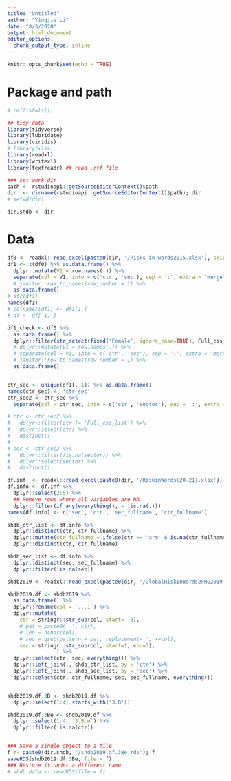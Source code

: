 ```yaml
---
title: "Untitled"
author: "Yingjie Li"
date: "8/3/2020"
output: html_document
editor_options: 
  chunk_output_type: inline
---
```


```r
knitr::opts_chunk$set(echo = TRUE)
```

# Package and path
```r
# rm(list=ls())

## tidy data
library(tidyverse)
library(lubridate)
library(viridis)
# library(xlsx)
library(readxl)
library(writexl)
library(textreadr) ## read .rtf file

### set work dir
path <- rstudioapi::getSourceEditorContext()$path
dir  <- dirname(rstudioapi::getSourceEditorContext()$path); dir
# setwd(dir)

dir.shdb <- dir
```



# Data
```r
df0 <- readxl::read_excel(paste0(dir, '/Risks_in_words2015.xlsx'), skip = 1)
df1 <- t(df0) %>% as.data.frame() %>%
  dplyr::mutate(V1 = row.names(.)) %>%
  separate(col = V1, into = c('ctr', 'sec'), sep = ':', extra = "merge", remove = F) %>%
  # janitor::row_to_names(row_number = 1) %>%
  as.data.frame()
# str(df1)
names(df1)
# colnames(df1) <- df1[1,] 
# df <- df[-1, ] 

df1_check <- df0 %>% 
  as.data.frame() %>%
  dplyr::filter(str_detect(fixed('Female', ignore_case=TRUE), Full_css_list)) %>%
  # dplyr::mutate(V1 = row.names(.)) %>%
  # separate(col = V1, into = c('ctr', 'sec'), sep = ':', extra = "merge", remove = F) %>%
  # janitor::row_to_names(row_number = 1) %>%
  as.data.frame()


ctr_sec <- unique(df1[, 1]) %>% as.data.frame()
names(ctr_sec) <- 'ctr_sec'
ctr_sec2 <- ctr_sec %>%
  separate(col = ctr_sec, into = c('ctr', 'sector'), sep = ':', extra = "merge")

# ctr <- ctr_sec2 %>%
#   dplyr::filter(ctr != 'Full_css_list') %>%
#   dplyr::select(ctr) %>%
#   distinct()
# 
# sec <- ctr_sec2 %>%
#   dplyr::filter(!is.na(sector)) %>%
#   dplyr::select(sector) %>%
#   distinct()
```



```r
df.inf  <- readxl::read_excel(paste0(dir, '/RiskinWords(20-21).xlsx')) 
df.info <- df.inf %>%
  dplyr::select(2:5) %>% 
  ## Remove rows where all variables are NA 
  dplyr::filter(if_any(everything(), ~ !is.na(.)))
names(df.info) <- c('sec', 'ctr', 'sec_fullname', 'ctr_fullname')

shdb_ctr_list <- df.info %>%
  dplyr::distinct(ctr, ctr_fullname) %>%
  dplyr::mutate(ctr_fullname = ifelse(ctr == 'arm' & is.na(ctr_fullname), 'Armenia', ctr_fullname)) %>%
  dplyr::distinct(ctr, ctr_fullname)

shdb_sec_list <- df.info %>%
  dplyr::distinct(sec, sec_fullname) %>%
  dplyr::filter(!is.na(sec))
```




```r
shdb2019 <- readxl::read_excel(paste0(dir, '/GlobalRiskInWords2FHG2019.xlsx'), sheet = 'Risks')

shdb2019.df <- shdb2019 %>%
  as.data.frame() %>%
  dplyr::rename(col = `...1`) %>%
  dplyr::mutate(
    ctr = stringr::str_sub(col, start= -3),
    # pat = paste0('_', ctr),
    # len = nchar(col),
    # sec = gsub(pattern = pat, replacement='', x=col),
    sec = stringr::str_sub(col, start=1, end=3),
                ) %>%
  dplyr::select(ctr, sec, everything()) %>%
  dplyr::left_join(., shdb_ctr_list, by = 'ctr') %>%
  dplyr::left_join(., shdb_sec_list, by = 'sec') %>%
  dplyr::select(ctr, ctr_fullname, sec, sec_fullname, everything())


shdb2019.df.3B <- shdb2019.df %>%
  dplyr::select(1:4, starts_with('3.B'))

shdb2019.df.3Be <- shdb2019.df %>%
  dplyr::select(1:4, `3.B.e`) %>%
  dplyr::filter(!is.na(ctr))


### Save a single object to a file
f <- paste0(dir.shdb, "/shdb2019.df.3Be.rds"); f
saveRDS(shdb2019.df.3Be, file = f)
### Restore it under a different name
# shdb.data <- readRDS(file = f)
```

